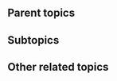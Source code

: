 {{subpages}}

==Parent topics==
{{r|Jesus Christ}}
{{r|religion}}

==Subtopics==


==Other related topics==
{{r|Earl Doherty}}
{{r|Jesus Seminar}}
{{r|Robert M. Price}}
{{r|Zeitgeist (movie)}}